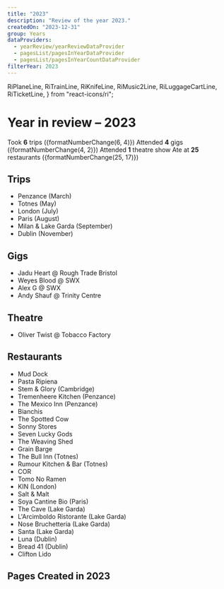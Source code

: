```yaml
---
title: "2023"
description: "Review of the year 2023."
createdOn: "2023-12-31"
group: Years
dataProviders:
  - yearReview/yearReviewDataProvider
  - pagesList/pagesInYearDataProvider
  - pagesList/pagesInYearCountDataProvider
filterYear: 2023
---
```


  RiPlaneLine,
  RiTrainLine,
  RiKnifeLine,
  RiMusic2Line,
  RiLuggageCartLine,
  RiTicketLine,
} from "react-icons/ri";

# Year in review – 2023

<EmbeddedWrapper>
  <Wall>
    <Tile>
      <Icon component={RiLuggageCartLine} /> Took <strong>6</strong> trips
      <span className="text-sm">({formatNumberChange(6, 4)})</span>
    </Tile>
    <Tile>
      <Icon component={RiMusic2Line} /> Attended <strong>4</strong> gigs
      <span className="text-sm">({formatNumberChange(4, 2)})</span>
    </Tile>
    <Tile>
      <Icon component={RiTicketLine} /> Attended <strong>1</strong> theatre show
    </Tile>
    <Tile>
      <Icon component={RiKnifeLine} /> Ate at <strong>25</strong> restaurants
      <span className="text-sm">({formatNumberChange(25, 17)})</span>
    </Tile>
    <CountTiles />
  </Wall>
</EmbeddedWrapper>

## Trips

- <Icon component={RiTrainLine} />
  Penzance (March)
- <Icon component={RiTrainLine} />
  Totnes (May)
- <Icon component={RiTrainLine} />
  London (July)
- <Icon component={RiTrainLine} />
  Paris (August)
- <Icon component={RiPlaneLine} />
  Milan & Lake Garda (September)
- <Icon component={RiPlaneLine} />
  Dublin (November)

## Gigs

- Jadu Heart @ Rough Trade Bristol
- Weyes Blood @ SWX
- Alex G @ SWX
- Andy Shauf @ Trinity Centre

## Theatre

- Oliver Twist @ Tobacco Factory

## Restaurants

- Mud Dock
- Pasta Ripiena
- Stem & Glory (Cambridge)
- Tremenheere Kitchen (Penzance)
- The Mexico Inn (Penzance)
- Bianchis
- The Spotted Cow
- Sonny Stores
- Seven Lucky Gods
- The Weaving Shed
- Grain Barge
- The Bull Inn (Totnes)
- Rumour Kitchen & Bar (Totnes)
- COR
- Tomo No Ramen
- KIN (London)
- Salt & Malt
- Soya Cantine Bio (Paris)
- The Cave (Lake Garda)
- L'Arcimboldo Ristorante (Lake Garda)
- Nose Bruchetteria (Lake Garda)
- Santa (Lake Garda)
- Luna (Dublin)
- Bread 41 (Dublin)
- Clifton Lido

## Pages Created in 2023

<PagesList withIndex={true} />
